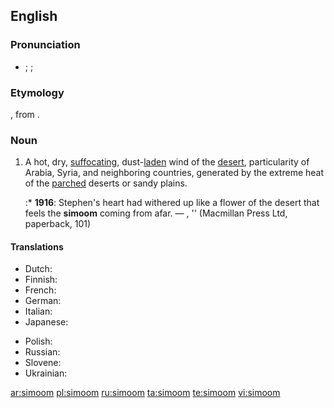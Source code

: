 ==English==
{{wikipedia}}

===Pronunciation===
* {{a|RP|US}} {{enPR|sĭmo͞omʹ}}; {{IPA|/sɪˈmuːm/}}; {{SAMPA|/sI"mu:m/}}

===Etymology===
{{etyl|ar}} {{term|سموم||hot wind|sc=Arab|lang=ar|tr=samūm}}, from {{term|سم||to poison|sc=Arab|lang=ar|tr=sámma}}.

===Noun===
{{en-noun}}

# A hot, dry, [[suffocating]], dust-[[laden]] wind of the [[desert]], particularity of Arabia, Syria, and neighboring countries, generated by the extreme heat of the [[parched]] deserts or sandy plains.
#:* '''1916''': Stephen's heart had withered up like a flower of the desert that feels the '''simoom''' coming from afar. — {{w|James Joyce}}, ''{{w|Portrait of the Artist as a Young Man}} (Macmillan Press Ltd, paperback, 101)

====Translations====
{{trans-top|hot, dry wind}}
* Dutch: {{t-|nl|samoen|m}}
* Finnish: {{t|fi|samum}}
* French: {{t+|fr|simoun|m}}
* German: {{t-|de|Samum|m}}
* Italian: {{t-|it|simun|m}}
* Japanese: {{t|ja|シムーン|tr=shimūn}}
{{trans-mid}}
* Polish: {{t-|pl|samum|m}}
* Russian: {{t-|ru|самум|m|tr=samúm}}
* Slovene: {{t-|sl|samum|m}}
* Ukrainian: {{t|uk|самум|m|xs=Ukrainian}}
{{trans-bottom}}

[[ar:simoom]]
[[pl:simoom]]
[[ru:simoom]]
[[ta:simoom]]
[[te:simoom]]
[[vi:simoom]]
